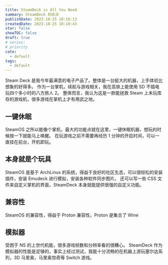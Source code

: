 ```yaml
---
title: SteamDeck is All You Need
summary: SteamDeck 的优点
publishDate: 2023-10-25 10:16:13
createdDate: 2023-10-25 10:18:43
star: false
showTOC: false
draft: true
# series:
# priority
cate:
  - default
tags:
  - default
---
```


Steam Deck 是我今年最满意的电子产品了。整体是一台挺大的机器，上手体验比想象的好得多。
作为一台掌机，续航与游戏相关，我在高铁上能使用 SD 不插电玩四个多小时的八方旅人 2。
整体而言，我认为这是一款能拯救 Steam 上未玩库存的游戏机，很多游戏在掌机上才有用武之地。

## 一键休眠

SteamOS 之所以能像个掌机，最大的功能点就在这里，一键休眠机器，想玩的时候按一下就能马上唤醒。
在玩游戏之前不需要再经历 1 分钟的开启时间，可以一直挂在前台，开机即玩。

## 本身就是个玩具

SteamOS 是基于 ArchLinux 的系统，得益于良好的社区生态，可以很轻松的安装插件，安装 Emudeck 进行模拟，安装各种软件同步图片。
还可以写一些 CSS 文件来自定义掌机的界面，SteamDeck 本身就能提供很强的自定义功能。

## 兼容性

SteamOS 的兼容性，得益于 Proton 兼容性，Proton 是集合了 Wine

[^wine]: [how wine works 101](https://werat.dev/blog/how-wine-works-101/)

## 模拟器

受困于 NS 的上世代机能，很多游戏帧数和分辨率看的很糟心。
SteamDeck 作为模拟器的性能是足够的，事实上经过测试，我能十分流畅的在机器上游玩塞尔达系列，3D 马里奥，马里奥惊奇等 Switch 游戏。
